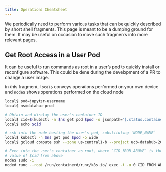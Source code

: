 ```yaml
---
title: Operations Cheatsheet
---
```


We periodically need to perform various tasks that can be quickly described by short shell fragments. This page is meant to be a dumping ground for them. It may be useful on occasion to move such fragments into more relevant pages.

## Get Root Access in a User Pod

It can be useful to run commands as root in a user's pod to quickly install or reconfigure software. This could be done during the development of a PR to change a user image.

In this fragment, `local$` conveys operations performed on your own device and `node$` shows operations performed on the cloud node.

```bash
local$ pod=jupyter-username
local$ ns=datahub-prod

# Obtain and display the user's container ID
local$ cid=$(kubectl -n $ns get pod $pod -o jsonpath="{.status.containerStatuses[].containerID}" | sed 's,.*//,,')
local$ echo $cid

# ssh into the node hosting the user's pod, substituting `NODE_NAME`
local$ kubectl -n $ns get pod $pod -o wide
local$ gcloud compute ssh --zone us-central1-b --project ucb-datahub-2018 NODE_NAME

# Exec into the user's container as root, where `CID_FROM_ABOVE` is the
# value of $cid from above
node$ sudo -i
node# runc --root /run/containerd/runc/k8s.io/ exec -t -u 0 CID_FROM_ABOVE bash
```

